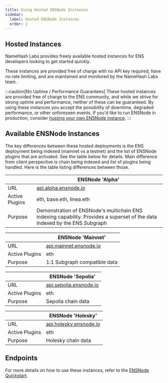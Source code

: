 ```yaml
---
title: Using Hosted ENSNode Instances
sidebar:
  label: Hosted ENSNode Instances
  order: 1
---
```


## Hosted Instances

NameHash Labs provides freely available hosted instances for ENS developers looking to get started quickly.

These instances are provided free of charge with no API key required, have no rate limiting, and are maintained and monitored by the NameHash Labs team.

:::caution[No Uptime / Performance Guarantees]
These hosted instances are provided free of charge to the ENS community, and while we strive for strong uptime and performance, neither of these can be guaranteed. By using these instances you accept the possibility of downtime, degraded performance, or other unforeseen events. If you'd like to run ENSNode in production, consider [hosting your own ENSNode instance](/ensnode/deploying/).
:::

## Available ENSNode Instances

The key differences between these hosted deployments is the ENS deployment being indexed (mainnet vs a testnet) and the list of ENSNode plugins that are activated. See the table below for details.
Main difference from client perspective is chain being indexed and list of plugins being handled. Here is the table listing differences between those.

|                | **ENSNode 'Alpha'**                                |
| -------------- | --------------------------------------------       |
| URL            | [api.alpha.ensnode.io](https://api.alpha.ensnode.io) | 
| Active Plugins | eth, base.eth, linea.eth                     |
| Purpose        | Demonstration of ENSNode's multichain ENS indexing capability. Provides a superset of the data indexed by the ENS Subgraph     |                 |


|                | **ENSNode 'Mainnet'**                              |
| -------------- | --------------------------------------------       |
| URL            | [api.mainnet.ensnode.io](https://api.mainnet.ensnode.io) |
| Active Plugins | eth                        |
| Purpose        | 1:1 Subgraph compatible data                       |

|                | **ENSNode 'Sepolia'**                              |
| -------------- | --------------------------------------------       |
| URL            | [api.sepolia.ensnode.io](https://api.sepolia.ensnode.io) |
| Active Plugins | eth                        |
| Purpose        | Sepolia chain data                    |

|                | **ENSNode 'Holesky'**                              |
| -------------- | --------------------------------------------       |
| URL            | [api.holesky.ensnode.io](https://api.holesky.ensnode.io) |
| Active Plugins | eth                                                |
| Purpose        | Holesky chain data                   |


## Endpoints

For more details on how to use these instances, refer to the [ENSNode Quickstart](/ensnode/).
